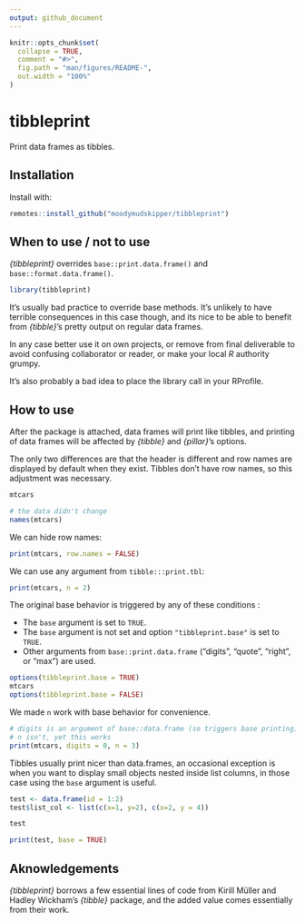 ```yaml
---
output: github_document
---
```


<!-- README.md is generated from README.Rmd. Please edit that file -->

```r
knitr::opts_chunk$set(
  collapse = TRUE,
  comment = "#>",
  fig.path = "man/figures/README-",
  out.width = "100%"
)
```

# tibbleprint

Print data frames as tibbles.

## Installation

Install with:

``` r
remotes::install_github("moodymudskipper/tibbleprint")
```

## When to use / not to use

*{tibbleprint}* overrides `base::print.data.frame()` and 
`base::format.data.frame()`.

```r
library(tibbleprint)
```

It's usually bad practice to override base methods. It's unlikely to have 
terrible consequences in this case though, and its nice to be able to benefit
from *{tibble}*'s pretty output on regular data frames.

In any case better use it on own projects, or remove from final deliverable to avoid confusing collaborator or reader, or make your local *R* authority grumpy.

It's also probably a bad idea to place the library call in your RProfile.

## How to use

After the package is attached, data frames will print like tibbles, and printing
of data frames will be affected by *{tibble}* and *{pillar}*'s options.

The only two differences are that the header is different and row names are displayed
by default when they exist. Tibbles don't have row names, so this adjustment was
necessary.

```r
mtcars

# the data didn't change
names(mtcars)
```

We can hide row names:

```r
print(mtcars, row.names = FALSE)
```

We can use any argument from `tibble:::print.tbl`:

```r
print(mtcars, n = 2)
```

The original base behavior is triggered by any of these conditions : 

* The `base` argument is set to `TRUE`.
* The `base` argument is not set and option `"tibbleprint.base"` is set to `TRUE`.
* Other arguments from `base::print.data.frame` 
  ("digits", "quote", "right", or "max") are used.

```r
options(tibbleprint.base = TRUE)
mtcars
options(tibbleprint.base = FALSE)
```

We made `n` work with base behavior for convenience.

```r
# digits is an argument of base::data.frame (so triggers base printing)
# n isn't, yet this works
print(mtcars, digits = 0, n = 3)
```

Tibbles usually print nicer than data.frames, an occasional exception is when you
want to display small objects nested inside list columns, in those case using
the `base` argument is useful.

```r
test <- data.frame(id = 1:2)
test$list_col <- list(c(x=1, y=2), c(x=2, y = 4))

test

print(test, base = TRUE)
```

## Aknowledgements

*{tibbleprint}* borrows a few essential lines of code from 
Kirill Müller and Hadley Wickham's *{tibble}* package, and the added value
comes essentially from their work.
